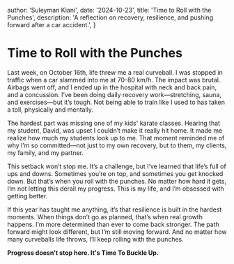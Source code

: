
  author: 'Suleyman Kiani',
  date: '2024-10-23',
  title: 'Time to Roll with the Punches',
  description:
    'A reflection on recovery, resilience, and pushing forward after a car accident.',
}


# Time to Roll with the Punches

Last week, on October 16th, life threw me a real curveball. I was stopped in traffic when a car slammed into me at 70-80 km/h. The impact was brutal. Airbags went off, and I ended up in the hospital with neck and back pain, and a concussion. I’ve been doing daily recovery work—stretching, sauna, and exercises—but it’s tough. Not being able to train like I used to has taken a toll, physically and mentally.

The hardest part was missing one of my kids' karate classes. Hearing that my student, David, was upset I couldn’t make it really hit home. It made me realize how much my students look up to me. That moment reminded me of why I’m so committed—not just to my own recovery, but to them, my clients, my family, and my partner.

This setback won’t stop me. It’s a challenge, but I’ve learned that life’s full of ups and downs. Sometimes you’re on top, and sometimes you get knocked down. But that’s when you roll with the punches. No matter how hard it gets, I’m not letting this derail my progress. This is my life, and I’m obsessed with getting better.

If this year has taught me anything, it’s that resilience is built in the hardest moments. When things don’t go as planned, that’s when real growth happens. I’m more determined than ever to come back stronger. The path forward might look different, but I’m still moving forward. And no matter how many curveballs life throws, I’ll keep rolling with the punches.

**Progress doesn’t stop here. It's Time To Buckle Up.**
